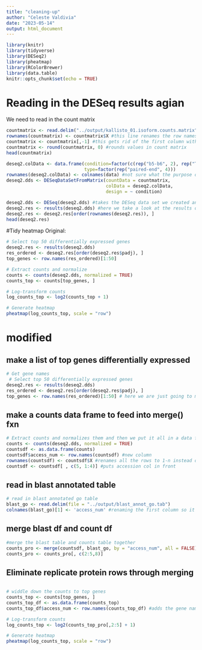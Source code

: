```yaml
---
title: "cleaning-up"
author: "Celeste Valdivia"
date: "2023-05-14"
output: html_document
---
```


```r
library(knitr)
library(tidyverse)
library(DESeq2)
library(pheatmap)
library(RColorBrewer)
library(data.table)
knitr::opts_chunk$set(echo = TRUE)
```

# Reading in the DESeq results agian

We need to read in the count matrix
```r
countmatrix <- read.delim("../output/kallisto_01.isoform.counts.matrix", header = TRUE, sep = '\t')
rownames(countmatrix) <- countmatrix$X #this line renames the row names from 1-n to the value of the first column called x (gene ID's)
countmatrix <- countmatrix[,-1] #this gets rid of the first column with the gene ID's
countmatrix <- round(countmatrix, 0) #rounds values in count matrix
head(countmatrix)
```


```r
deseq2.colData <- data.frame(condition=factor(c(rep("b5-b6", 2), rep("TO", 2))), 
                             type=factor(rep("paired-end", 4)))
rownames(deseq2.colData) <- colnames(data) #not sure what the purpose of this line is, it doesn't seem to do anything
deseq2.dds <- DESeqDataSetFromMatrix(countData = countmatrix,
                                     colData = deseq2.colData, 
                                     design = ~ condition)
```

```r
deseq2.dds <- DESeq(deseq2.dds) #takes the DESeq data set we created and conducts a DESeq analysis
deseq2.res <- results(deseq2.dds) #here we take a look at the results of the analysis
deseq2.res <- deseq2.res[order(rownames(deseq2.res)), ]
head(deseq2.res)
```

#Tidy heatmap
Original:
```r
# Select top 50 differentially expressed genes
deseq2.res <- results(deseq2.dds)
res_ordered <- deseq2.res[order(deseq2.res$padj), ]
top_genes <- row.names(res_ordered)[1:50]

# Extract counts and normalize
counts <- counts(deseq2.dds, normalized = TRUE)
counts_top <- counts[top_genes, ]

# Log-transform counts
log_counts_top <- log2(counts_top + 1)

# Generate heatmap
pheatmap(log_counts_top, scale = "row")
```

# modified
## make a list of top genes differentially expressed
```r
# Get gene names
 # Select top 50 differentially expressed genes
deseq2.res <- results(deseq2.dds)
res_ordered <- deseq2.res[order(deseq2.res$padj), ]
top_genes <- row.names(res_ordered)[1:50] # here we are just going to make a list of the top de genes that we will apply later one
```

## make a counts data frame to feed into merge() fxn
```r

# Extract counts and normalizes them and then we put it all in a data frame so that it can
counts <- counts(deseq2.dds, normalized = TRUE)
countsdf <- as.data.frame(counts)
countsdf$access_num <- row.names(countsdf) #new column
rownames(countsdf) <- countsdf$X #renames all the rows to 1-n instead of the gene name, note you MUST MAKE THE ROW NAMES NUMBERS in order to merge two tables
countsdf <- countsdf[ , c(5, 1:4)] #puts accession col in front
```

## read in blast annotated table
```r
# read in blast annotated go table
blast_go <- read.delim(file = "../output/blast_annot_go.tab")
colnames(blast_go)[1] <- 'access_num' #renaming the first column so it has the same name as the diff_genes data frame above

```

## merge blast df and count df 
```r

#merge the blast table and counts table together
counts_pro <- merge(countsdf, blast_go, by = "access_num", all = FALSE) #won't work unless they are both data frames
counts_pro <- counts_pro[, c(2:5,8)]
```
## Eliminate replicate protein rows through merging
```r

```


```r
# widdle down the counts to top genes
counts_top <- counts[top_genes, ]
counts_top_df <- as.data.frame(counts_top)
counts_top_df$access_num <- row.names(counts_top_df) #adds the gene name into data frame as new column called gene


```

```r
# Log-transform counts
log_counts_top <- log2(counts_top_pro[,2:5] + 1)

# Generate heatmap
pheatmap(log_counts_top, scale = "row")

```

